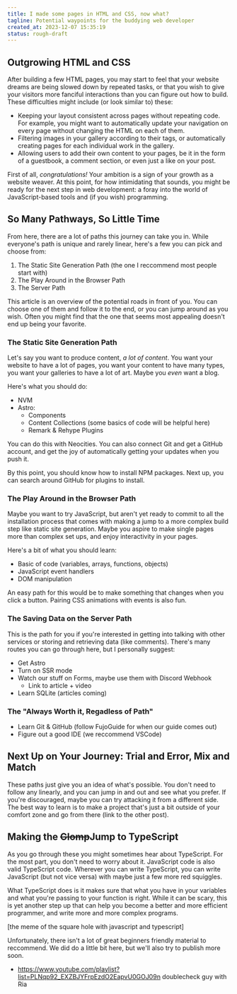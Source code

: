 ```yaml
---
title: I made some pages in HTML and CSS, now what?
tagline: Potential waypoints for the buddying web developer
created_at: 2023-12-07 15:35:19
status: rough-draft
---
```


## Outgrowing HTML and CSS

After building a few HTML pages, you may start to feel that your website dreams
are being slowed down by repeated tasks, or that you wish to give your visitors
more fanciful interactions than you can figure out how to build. These
difficulties might include (or look similar to) these:

- Keeping your layout consistent across pages without repeating code. For
  example, you might want to automatically update your navigation on every page
  without changing the HTML on each of them.
- Filtering images in your gallery according to their tags, or automatically
  creating pages for each individual work in the gallery.
- Allowing users to add their own content to your pages, be it in the form of
  a guestbook, a comment section, or even just a like on your post.

First of all, _congratulations!_ Your ambition is a sign of your growth as a
website weaver. At this point, for how intimidating that sounds, you might be
ready for the next step in web development: a foray into the world of
JavaScript-based tools and (if you wish) programming.

## So Many Pathways, So Little Time

From here, there are a lot of paths this journey can take you in. While everyone's
path is unique and rarely linear, here's a few you can pick and choose from:

1. The Static Site Generation Path (the one I reccommend most people start with)
2. The Play Around in the Browser Path
3. The Server Path

This article is an overview of the potential roads in front of you. You can
choose one of them and follow it to the end, or you can jump around as you wish.
Often you might find that the one that seems most appealing doesn't end up being
your favorite.

### The Static Site Generation Path

Let's say you want to produce content, _a lot of content_.
You want your website to have a lot of pages, you want your
content to have many types, you want your galleries to have a
lot of art. Maybe you _even_ want a blog.

Here's what you should do:

- NVM
- Astro:
  - Components
  - Content Collections (some basics of code will be helpful here)
  - Remark & Rehype Plugins

You can do this with Neocities. You can also connect Git and get a
GitHub account, and get the joy of automatically getting your updates
when you push it.

By this point, you should know how to install NPM packages. Next up,
you can search around GitHub for plugins to install.

### The Play Around in the Browser Path

Maybe you want to try JavaScript, but aren't yet ready to commit to all
the installation process that comes with making a jump to a more complex
build step like static site generation. Maybe you aspire to make single
pages more than complex set ups, and enjoy interactivity in your pages.

Here's a bit of what you should learn:

- Basic of code (variables, arrays, functions, objects)
- JavaScript event handlers
- DOM manipulation

An easy path for this would be to make something that changes when you click
a button. Pairing CSS animations with events is also fun.

### The Saving Data on the Server Path

This is the path for you if you're interested in getting into
talking with other services or storing and retrieving data (like comments).
There's many routes you can go through here, but I personally suggest:

- Get Astro
- Turn on SSR mode
- Watch our stuff on Forms, maybe use them with Discord Webhook
  - Link to article + video
- Learn SQLite (articles coming)

### The "Always Worth it, Regadless of Path"

- Learn Git & GitHub (follow FujoGuide for when our guide comes out)
- Figure out a good IDE (we reccommend VSCode)

## Next Up on Your Journey: Trial and Error, Mix and Match

These paths just give you an idea of what's possible. You don't need to follow
any linearly, and you can jump in and out and see what you prefer. If you're
discouraged, maybe you can try attacking it from a different side. The best
way to learn is to make a project that's just a bit outside of your comfort
zone and go from there (link to the other post).

## Making the ~~Glomp~~Jump to TypeScript

As you go through these you might sometimes hear about TypeScript. For the most
part, you don't need to worry about it. JavaScript code is also valid TypeScript
code. Wherever you can write TypeScript, you can write JavaScript (but not vice versa)
with maybe just a few more red squiggles.

What TypeScript does is it makes sure that what you have in your variables and what
you're passing to your function is right. While it can be scary, this is yet another
step up that can help you become a better and more efficient programmer, and write
more and more complex programs.

[the meme of the square hole with javascript and typescript]

Unfortunately, there isn't a lot of great beginners friendly material to reccommend.
We did do a little bit here, but we'll also try to publish more soon.

- https://www.youtube.com/playlist?list=PLNqp92_EXZBJYFrpEzdO2EapvU0GOJ09n doublecheck guy with Ria

